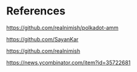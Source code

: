 # References

https://github.com/realnimish/polkadot-amm

https://github.com/SayanKar

https://github.com/realnimish

https://news.ycombinator.com/item?id=35722681
